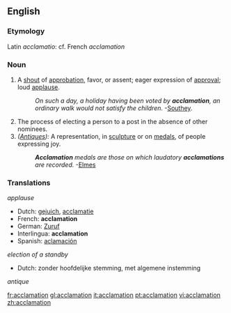 ==English==

===Etymology===
Latin ''acclamatio'': cf. French ''acclamation''

===Noun===
{{en-noun}}

# A [[shout]] of [[approbation]], favor, or assent; eager expression of [[approval]]; loud [[applause]].
#:''On such a day, a holiday having been voted by '''acclamation''', an ordinary walk would not satisfy the children.''  -[[Southey]].
# The process of electing a person to a post in the absence of other nominees.
# ''([[Antique]]s):'' A representation, in [[sculpture]] or on [[medals]], of people expressing joy.
#:'''''Acclamation''' medals are those on which laudatory '''acclamations''' are recorded.''  -[[Elmes]]

===Translations===
''applause''
*Dutch: [[gejuich]], [[acclamatie]]
*French: '''acclamation'''
*German: [[Zuruf]]
*Interlingua: '''acclamation''' 
*Spanish: [[aclamación]]

''election of a standby''
*Dutch: zonder hoofdelijke stemming, met algemene instemming

''antique''

[[fr:acclamation]]
[[gl:acclamation]]
[[it:acclamation]]
[[pt:acclamation]]
[[vi:acclamation]]
[[zh:acclamation]]